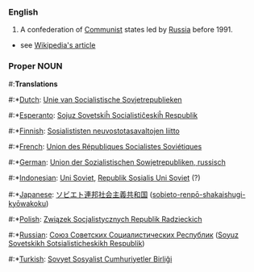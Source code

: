 ===English===
#A confederation of [[Communist]] states led by [[Russia]] before 1991.
*see [[w:Soviet Union|Wikipedia's article]]

===Proper NOUN===
#:'''Translations'''
#:*[[Dutch]]: [[Unie van Socialistische Sovjetrepublieken]]
#:*[[Esperanto]]: [[Sojuz Sovetskiĥ Socialistiĉeskiĥ Respublik]]
#:*[[Finnish]]: [[Sosialististen neuvostotasavaltojen liitto]]
#:*[[French]]: [[Union des Républiques Socialistes Soviétiques]]
#:*[[German]]: [[Union der Sozialistischen Sowjetrepubliken, russisch]]
#:*[[Indonesian]]: [[Uni Soviet]], [[Republik Sosialis Uni Soviet]] (?)
#:*[[Japanese]]: [[ソビエト]][[連邦]][[社会主義]][[共和国]] ([[sobieto-renpō-shakaishugi-kyōwakoku]])
#:*[[Polish]]: [[Związek Socjalistycznych Republik Radzieckich]]
#:*[[Russian]]: [[Союз Советских Социалистических Республик]] ([[Soyuz Sovetskikh Sotsialisticheskikh Respublik]])
#:*[[Turkish]]: [[Sovyet Sosyalist Cumhuriyetler Birliği]]